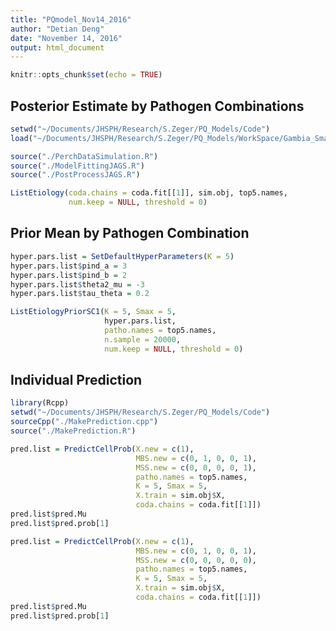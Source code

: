 ```yaml
---
title: "PQmodel_Nov14_2016"
author: "Detian Deng"
date: "November 14, 2016"
output: html_document
---
```


```r
knitr::opts_chunk$set(echo = TRUE)
```

## Posterior Estimate by Pathogen Combinations
```r
setwd("~/Documents/JHSPH/Research/S.Zeger/PQ_Models/Code")
load("~/Documents/JHSPH/Research/S.Zeger/PQ_Models/WorkSpace/Gambia_Smax5_SC1.RData")

source("./PerchDataSimulation.R")
source("./ModelFittingJAGS.R")
source("./PostProcessJAGS.R")

ListEtiology(coda.chains = coda.fit[[1]], sim.obj, top5.names,
             num.keep = NULL, threshold = 0) 
```

## Prior Mean by Pathogen Combination
```r
hyper.pars.list = SetDefaultHyperParameters(K = 5)
hyper.pars.list$pind_a = 3
hyper.pars.list$pind_b = 2
hyper.pars.list$theta2_mu = -3
hyper.pars.list$tau_theta = 0.2

ListEtiologyPriorSC1(K = 5, Smax = 5,
                     hyper.pars.list,
                     patho.names = top5.names,
                     n.sample = 20000,
                     num.keep = NULL, threshold = 0)
```

## Individual Prediction
```r
library(Rcpp)
setwd("~/Documents/JHSPH/Research/S.Zeger/PQ_Models/Code")
sourceCpp("./MakePrediction.cpp")
source("./MakePrediction.R")

pred.list = PredictCellProb(X.new = c(1),
                            MBS.new = c(0, 1, 0, 0, 1),
                            MSS.new = c(0, 0, 0, 0, 1),
                            patho.names = top5.names,
                            K = 5, Smax = 5,
                            X.train = sim.obj$X,
                            coda.chains = coda.fit[[1]])
pred.list$pred.Mu 
pred.list$pred.prob[1]

pred.list = PredictCellProb(X.new = c(1),
                            MBS.new = c(0, 1, 0, 0, 1),
                            MSS.new = c(0, 0, 0, 0, 0),
                            patho.names = top5.names,
                            K = 5, Smax = 5,
                            X.train = sim.obj$X,
                            coda.chains = coda.fit[[1]])
pred.list$pred.Mu 
pred.list$pred.prob[1]
```


